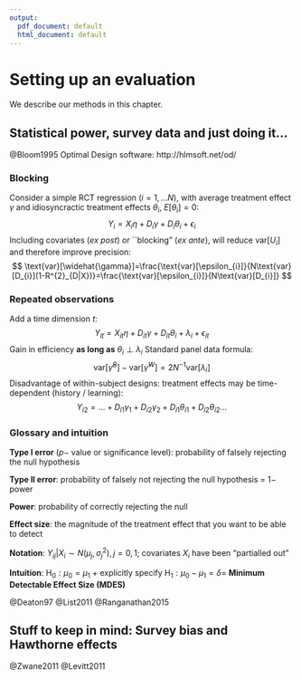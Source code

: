 ```yaml
---
output:
  pdf_document: default
  html_document: default
---
```


# Setting up an evaluation

We describe our methods in this chapter.

## Statistical power, survey data and just doing it...

@Bloom1995
Optimal Design software: http://hlmsoft.net/od/

### Blocking

Consider a simple RCT regression ($i=1,...N$), with average treatment effect $\gamma$ and idiosyncractic treatment effects $\theta_{i}$, $E[\theta_{i}]=0$:
$$
Y_{i}=X_{i}\eta+D_{i}\gamma+D_{i}\theta_{i}+\epsilon_{i}
$$
Including covariates (*ex post*) or ``blocking" (*ex ante*), will reduce $\text{var}[U_{i}]$ and therefore improve precision:
$$
\text{var}[\widehat{\gamma}]=\frac{\text{var}[\epsilon_{i}]}{N\text{var}[D_{i}](1-R^{2}_{D|X})}=\frac{\text{var}[\epsilon_{i}]}{N\text{var}[D_{i}]}
$$

### Repeated observations

Add a time dimension $t$:
$$
Y_{it}=X_{it}\eta+D_{it}\gamma+D_{it}\theta_{i}+\lambda_{i}+\epsilon_{it}
$$
Gain in efficiency **as long as** $\theta_{i}\perp\lambda_{i}$ 
Standard panel data formula: 
$$
\text{var}[\widehat{\gamma}^{B}]-\text{var}[\widehat{\gamma}^{W}]=2N^{-1}\text{var}[\lambda_{i}]
$$
Disadvantage of within-subject designs: treatment effects may be time-dependent (history / learning):
$$
Y_{i2}=...+D_{i1}\gamma_{1}+D_{i2}\gamma_{2}+D_{i1}\theta_{i1}+D_{i2}\theta_{i2}...
$$

### Glossary and intuition


**Type I error** ($p-$ value or significance level): probability of falsely rejecting the null hypothesis

**Type II error**: probability of falsely not rejecting the null hypothesis = $1-$ power
 
**Power**: probability of correctly rejecting the null

**Effect size**: the magnitude of the treatment effect that you want to be able to detect

**Notation**: $Y_{ij}|X_{i}\sim N(\mu_{j},\sigma^{2}_{j}),j=0,1$; covariates $X_{i}$ have been "partialled out"

**Intuition**: $\text{H}_0:\mu_{0}=\mu_{1}\ +$  explicitly specify $\text{H}_1:\mu_{0}-\mu_{1}=\delta=$ **Minimum Detectable Effect Size (MDES)**

@Deaton97
@List2011
@Ranganathan2015

## Stuff to keep in mind:  Survey bias and Hawthorne effects

@Zwane2011
@Levitt2011
